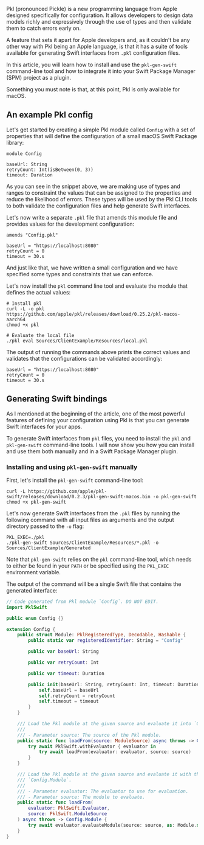 ---
---

Pkl (pronounced Pickle) is a new programming language from Apple designed specifically for configuration. It allows developers to design data models richly and expressively through the use of types and then validate them to catch errors early on.

A feature that sets it apart for Apple developers and, as it couldn't be any other way with Pkl being an Apple language, is that it has a suite of tools available for generating Swift interfaces from `.pkl` configuration files. 

In this article, you will learn how to install and use the `pkl-gen-swift` command-line tool and how to integrate it into your Swift Package Manager (SPM) project as a plugin.

Something you must note is that, at this point, Pkl is only available for macOS.

## An example Pkl config

Let's get started by creating a simple Pkl module called `Config` with a set of properties that will define the configuration of a small macOS Swift Package library:

```pkl:Config.pkl
module Config

baseUrl: String
retryCount: Int(isBetween(0, 3))
timeout: Duration
```

As you can see in the snippet above, we are making use of types and ranges to constraint the values that can be assigned to the properties and reduce the likelihood of errors. These types will be used by the Pkl CLI tools to both validate the configuration files and help generate Swift interfaces.

Let's now write a separate `.pkl` file that amends this module file and provides values for the development configuration:

```pkl:local.pkl
amends "Config.pkl"

baseUrl = "https://localhost:8080"
retryCount = 0
timeout = 30.s
```

And just like that, we have written a small configuration and we have specified some types and constraints that we can enforce.

Let's now install the `pkl` command line tool and evaluate the module that defines the actual values:

```bash:Terminal
# Install pkl
curl -L -o pkl https://github.com/apple/pkl/releases/download/0.25.2/pkl-macos-aarch64
chmod +x pkl

# Evaluate the local file
./pkl eval Sources/ClientExample/Resources/local.pkl
```

The output of running the commands above prints the correct values and validates that the configurations can be validated accordingly:

```bash:Terminal
baseUrl = "https://localhost:8080"
retryCount = 0
timeout = 30.s
```

## Generating Swift bindings

As I mentioned at the beginning of the article, one of the most powerful features of defining your configuration using Pkl is that you can generate Swift interfaces for your apps.

To generate Swift interfaces from `pkl` files, you need to install the `pkl` and `pkl-gen-swift` command-line tools. I will now show you how you can install and use them both manually and in a Swift Package Manager plugin.

### Installing and using `pkl-gen-swift` manually

First, let's install the `pkl-gen-swift` command-line tool:

```bash:Terminal
curl -L https://github.com/apple/pkl-swift/releases/download/0.2.3/pkl-gen-swift-macos.bin -o pkl-gen-swift
chmod +x pkl-gen-swift
```

Let's now generate Swift interfaces from the `.pkl` files by running the following command with all input files as arguments and the output directory passed to the `-o` flag:

```bash:Terminal
PKL_EXEC=./pkl
./pkl-gen-swift Sources/ClientExample/Resources/*.pkl -o Sources/ClientExample/Generated
```

Note that `pkl-gen-swift` relies on the `pkl` command-line tool, which needs to either be found in your `PATH` or be specified using the `PKL_EXEC` environment variable.

The output of the command will be a single Swift file that contains the generated interface:

```swift:Sources/ClientExample/Generated/Config.pkl.swift
// Code generated from Pkl module `Config`. DO NOT EDIT.
import PklSwift

public enum Config {}

extension Config {
    public struct Module: PklRegisteredType, Decodable, Hashable {
        public static var registeredIdentifier: String = "Config"

        public var baseUrl: String

        public var retryCount: Int

        public var timeout: Duration

        public init(baseUrl: String, retryCount: Int, timeout: Duration) {
            self.baseUrl = baseUrl
            self.retryCount = retryCount
            self.timeout = timeout
        }
    }

    /// Load the Pkl module at the given source and evaluate it into `Config.Module`.
    ///
    /// - Parameter source: The source of the Pkl module.
    public static func loadFrom(source: ModuleSource) async throws -> Config.Module {
        try await PklSwift.withEvaluator { evaluator in
            try await loadFrom(evaluator: evaluator, source: source)
        }
    }

    /// Load the Pkl module at the given source and evaluate it with the given evaluator into
    /// `Config.Module`.
    ///
    /// - Parameter evaluator: The evaluator to use for evaluation.
    /// - Parameter source: The module to evaluate.
    public static func loadFrom(
        evaluator: PklSwift.Evaluator,
        source: PklSwift.ModuleSource
    ) async throws -> Config.Module {
        try await evaluator.evaluateModule(source: source, as: Module.self)
    }
}
```
